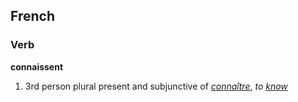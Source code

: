 ==French==
===Verb===
'''connaissent'''

# 3rd person plural present and subjunctive of ''[[connaître]]'', ''to [[know]]''